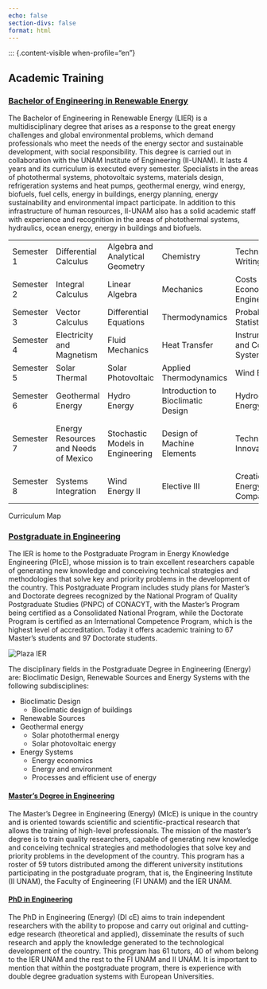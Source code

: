```yaml
---
echo: false
section-divs: false
format: html
---
```


::: {.content-visible when-profile="en"}

## Academic Training
### [Bachelor of Engineering in Renewable Energy](https://www.ier.unam.mx/licenciatura.html)
<div class="texto">
  <p>The Bachelor of Engineering in Renewable Energy (LIER) is a multidisciplinary degree that arises as a response to the great energy challenges and global environmental problems, which demand professionals who meet the needs of the energy sector and sustainable development, with social responsibility. This degree is carried out in collaboration with the UNAM Institute of Engineering (II-UNAM). It lasts 4 years and its curriculum is executed every semester. Specialists in the areas of photothermal systems, photovoltaic systems, materials design, refrigeration systems and heat pumps, geothermal energy, wind energy, biofuels, fuel cells, energy in buildings, energy planning, energy sustainability and environmental impact participate. In addition to this infrastructure of human resources, II-UNAM also has a solid academic staff with experience and recognition in the areas of photothermal systems, hydraulics, ocean energy, energy in buildings and biofuels.</p>
  </div>

<table class="mapa-curricular">
  <tr>
    <td>Semester 1</td>
    <td>Differential Calculus</td>
    <td>Algebra and Analytical Geometry</td>
    <td>Chemistry</td>
    <td>Technical Writing</td>
    <td>Energy and Society</td>
  </tr>
  <tr>
    <td>Semester 2</td>
    <td>Integral Calculus</td>
    <td>Linear Algebra</td>
    <td>Mechanics</td>
    <td>Costs and Economic Engineering</td>
    <td>Energy and Environment</td>
  </tr>
  <tr>
    <td>Semester 3</td>
    <td>Vector Calculus</td>
    <td>Differential Equations</td>
    <td>Thermodynamics</td>
    <td>Probability and Statistics</td>
    <td>Numerical Methods</td>
  </tr>
  <tr>
    <td>Semester 4</td>
    <td>Electricity and Magnetism</td>
    <td>Fluid Mechanics</td>
    <td>Heat Transfer</td>
    <td>Instrumentation and Control Systems</td>
    <td>Energy and Sustainable Development</td>
  </tr>
  <tr>
    <td>Semester 5</td>
    <td>Solar Thermal</td>
    <td>Solar Photovoltaic</td>
    <td>Applied Thermodynamics</td>
    <td>Wind Energy</td>
    <td>Materials Engineering</td>
  </tr>
  <tr>
    <td>Semester 6</td>
    <td>Geothermal Energy</td>
    <td>Hydro Energy</td>
    <td>Introduction to Bioclimatic Design</td>
    <td>Hydrogen and Energy</td>
    <td>Bioenergy</td>
  </tr>
  <tr>
    <td>Semester 7</td>
    <td>Energy Resources and Needs of Mexico</td>
    <td>Stochastic Models in Engineering</td>
    <td>Design of Machine Elements</td>
    <td>Technological Innovation</td>
    <td>Electives in Social Sciences and Humanities</td>
  </tr>
  <tr>
    <td>Semester 8</td>
    <td>Systems Integration</td>
    <td>Wind Energy II</td>
    <td>Elective III</td>
    <td>Creation of Energy Companies</td>
    <td>Degree Seminar</td>
  </tr>
</table>

<p class="footer">Curriculum Map</p>

### [Postgraduate in Engineering](https://www.ier.unam.mx/Posgrado.html)
<div class="texto">
  <p>The IER is home to the Postgraduate Program in Energy Knowledge Engineering (PIcE), whose mission is to train excellent researchers capable of generating new knowledge and conceiving technical strategies and methodologies that solve key and priority problems in the development of the country. This Postgraduate Program includes study plans for Master's and Doctorate degrees recognized by the National Program of Quality Postgraduate Studies (PNPC) of CONACYT, with the Master's Program being certified as a Consolidated National Program, while the Doctorate Program is certified as an International Competence Program, which is the highest level of accreditation. Today it offers academic training to 67 Master's students and 97 Doctorate students.</p>
  </div>

<div class="contenido">
<div class="media">
  <img src="./imgs/plazaQuetzal.jpg" alt="Plaza IER"/>
</div>
  <div class="texto">
  <p>The disciplinary fields in the Postgraduate Degree in Engineering (Energy) are: Bioclimatic Design, Renewable Sources and Energy Systems with the following subdisciplines:</p>

- Bioclimatic Design
  - Bioclimatic design of buildings
- Renewable Sources
- Geothermal energy
  - Solar photothermal energy
  - Solar photovoltaic energy
- Energy Systems
  - Energy economics
  - Energy and environment
  - Processes and efficient use of energy
  </div>
</div>

#### [Master's Degree in Engineering](https://www.posgrado.unam.mx/programa/ingenieria-maestria/)
<div class="texto">
  <p>The Master's Degree in Engineering (Energy) (MIcE) is unique in the country and is oriented towards scientific and scientific-practical research that allows the training of high-level professionals. The mission of the master's degree is to train quality researchers, capable of generating new knowledge and conceiving technical strategies and methodologies that solve key and priority problems in the development of the country. This program has a roster of 59 tutors distributed among the different university institutions participating in the postgraduate program, that is, the Engineering Institute (II UNAM), the Faculty of Engineering (FI UNAM) and the IER UNAM.</p>
  </div>

#### [PhD in Engineering](https://www.posgrado.unam.mx/programa/ingenieria-doctorado/)
<div class="texto">
  <p>The PhD in Engineering (Energy) (DI cE) aims to train independent researchers with the ability to propose and carry out original and cutting-edge research (theoretical and applied), disseminate the results of such research and apply the knowledge generated to the technological development of the country. This program has 61 tutors, 40 of whom belong to the IER UNAM and the rest to the FI UNAM and II UNAM. It is important to mention that within the postgraduate program, there is experience with double degree graduation systems with European Universities.</p>
  </div>